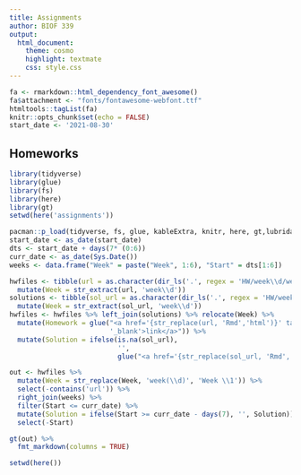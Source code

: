```yaml
---
title: Assignments
author: BIOF 339
output:
  html_document:
    theme: cosmo
    highlight: textmate
    css: style.css
---
```


```r
fa <- rmarkdown::html_dependency_font_awesome()
fa$attachment <- "fonts/fontawesome-webfont.ttf"
htmltools::tagList(fa)
knitr::opts_chunk$set(echo = FALSE)
start_date <- '2021-08-30'
```


## Homeworks

```r
library(tidyverse)
library(glue)
library(fs)
library(here)
library(gt)
setwd(here('assignments'))

pacman::p_load(tidyverse, fs, glue, kableExtra, knitr, here, gt,lubridate)
start_date <- as_date(start_date)
dts <- start_date + days(7* (0:6))
curr_date <- as_date(Sys.Date())
weeks <- data.frame("Week" = paste("Week", 1:6), "Start" = dts[1:6])

hwfiles <- tibble(url = as.character(dir_ls('.', regex = 'HW/week\\d/week\\d.Rmd' , recurse=TRUE))) %>% 
  mutate(Week = str_extract(url, 'week\\d'))
solutions <- tibble(sol_url = as.character(dir_ls('.', regex = 'HW/week\\d/week\\d_solution[s]*.Rmd', recurse=TRUE))) %>% 
  mutate(Week = str_extract(sol_url, 'week\\d'))
hwfiles <- hwfiles %>% left_join(solutions) %>% relocate(Week) %>% 
  mutate(Homework = glue("<a href='{str_replace(url, 'Rmd','html')}' target=
                         '_blank'>link</a>")) %>% 
  mutate(Solution = ifelse(is.na(sol_url),
                           '',
                           glue("<a href='{str_replace(sol_url, 'Rmd','html')}' target='_blank'>link</a>")))
```

```r

out <- hwfiles %>% 
  mutate(Week = str_replace(Week, 'week(\\d)', 'Week \\1')) %>% 
  select(-contains('url')) %>% 
  right_join(weeks) %>% 
  filter(Start <= curr_date) %>% 
  mutate(Solution = ifelse(Start >= curr_date - days(7), '', Solution)) %>% 
  select(-Start)

gt(out) %>% 
  fmt_markdown(columns = TRUE)

setwd(here())
```
